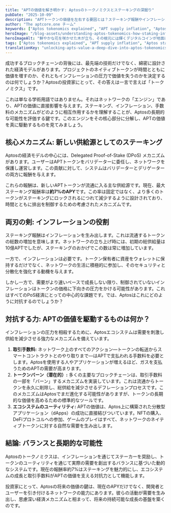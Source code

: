 ```yaml
---
title: "APTの価値を解き明かす: Aptosのトークノミクスとステーキングの深掘り"
pubDate: "2025-10-09"
description: "APTトークンの価値を左右する要因とは？ステーキング報酬やインフレーションから、長期的成長を目指したメカニズムまで、Aptosのトークノミクスの核心を探ります。"
author: "The aptcore.one チーム"
keywords: ["Aptos tokenomics explained", "APT supply inflation", "Aptos staking economics", "token value drivers"]
heroImage: "/blog-assets/understanding-aptos-tokenomics-how-staking-influences-apt-supply-and-value.jpg"
heroImageAlt: "鮮やかな花を咲かせた木が立ち、その根元には輝くデジタルコインが地面に散らばっている。コインは暗号通貨を象徴する様々なシンボルで輝き、枝にはピンクと白の繊細な花が咲き、デジタル時代の成長と革新を象徴している。"
tags: ["Aptos tokenomics explained", "APT supply inflation", "Aptos staking economics", "token value drivers"]
translationKey: "unlocking-apts-value-a-deep-dive-into-aptos-tokenomics-and-staking"
---
```


成功するブロックチェーンの背後には、最先端の技術だけでなく、綿密に設計された経済モデルがあります。プロジェクトのネイティブトークンが時間とともに価値を増すのか、それともインフレーションの圧力で価値を失うのかを決定するのは何でしょうか？Aptosの投資家にとって、その答えは一言で言えば「トークノミクス」です。

これは単なる学術用語ではありません。それはネットワークの「エンジン」であり、APTの価値に直接影響を与えます。ステーキング、インフレーション、手数料のメカニズムがどのように相互作用するかを理解することが、Aptosの長期的な可能性を評価する鍵です。このエンジンをその核心部分に分解し、APTの価値を真に駆動するものを見てみましょう。

## 核心メカニズム: 新しい供給源としてのステーキング

Aptosの経済モデルの中心には、Delegated Proof-of-Stake (DPoS) メカニズムがあります。ユーザーはAPTトークンをバリデーターに委任し、ネットワークを保護し運営します。この貢献に対して、システムはバリデーターとデリゲーターの両方に報酬を与えます。

これらの報酬は、新しいAPTトークンが流通に入る主な供給源です。現在、最大ステーキング報酬率は**約7%のAPY**です。この率は固定ではなく、より多くのトークンがステーキングにロックされるにつれて減少するように設計されており、時間とともに排出を制御するための考慮されたメカニズムです。

## 両刃の剣: インフレーションの役割

ステーキング報酬はインフレーションを生み出します。これは流通するトークンの総数の増加を意味します。ネットワークの立ち上げ時には、初期の総供給量は10億APTでしたが、ステーキングのおかげでこの数は常に増加しています。

一方で、インフレーションは必要です。トークン保有者に資産をウォレットに保持するだけでなく、ネットワークの生活に積極的に参加し、そのセキュリティと分散化を強化する動機を与えます。

しかし一方で、需要がより速いペースで成長しない限り、制御されていないインフレーションはトークンの価格に下向きの圧力をかける可能性があります。これはすべてのPoS経済にとっての中心的な課題です。では、Aptosはこれにどのように対抗するのでしょうか？

## 対抗する力: APTの価値を駆動するものは何か？

インフレーションの圧力を相殺するために、Aptosエコシステムは需要を刺激し供給を減少させる強力なメカニズムを備えています。

1. **取引手数料:** ネットワーク上のすべてのアクション—トークンの転送からスマートコントラクトとのやり取りまで—はAPTで支払われる手数料を必要とします。Aptosを使用する人やアプリケーションが増えるほど、ガスを支払うためのAPTの需要が高まります。
2. **トークンバーン（潜在的）:** 多くの主要なブロックチェーンは、取引手数料の一部を「バーン」するメカニズムを実装しています。これは流通からトークンを永久に削除し、総供給を減少させるデフレーションプロセスです。このメカニズムはAptosでまだ進化する可能性がありますが、トークンの長期的な価値を高めるための標準的なツールです。
3. **エコシステムのユーティリティ:** APTの価値は、Aptos上に構築された分散型アプリケーション（dApps）の成功に直接結びついています。NFTの購入、DeFiプロトコルへの参加、ゲームのプレイはすべて、ネットワークのネイティブトークンに対する自然な需要を生み出します。

## 結論: バランスと長期的な可能性

Aptosのトークノミクスは、インフレーションを通じてステーカーを奨励し、トークンのユーティリティを通じて実際の需要を創出するバランスに基づいた動的なシステムです。現在の報酬率約7%はステーキングを魅力的にし、エコシステムの成長と取引手数料がAPTの価値を支える対抗力として機能します。

投資家にとって、Aptosの将来の価値の鍵は、現在のAPYだけでなく、開発者とユーザーを引き付けるネットワークの能力にあります。彼らの活動が需要を生み出し、思慮深い経済メカニズムと相まって、将来の持続可能な成長の基盤を築くのです。